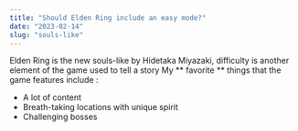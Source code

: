 ```yaml
---
title: "Should Elden Ring include an easy mode?"
date: "2023-02-14"
slug: "souls-like"
---
```


Elden Ring is the new souls-like by Hidetaka Miyazaki, difficulty is another element of the game used to tell a story
My ** favorite ** things that the game features include :

- A lot of content
- Breath-taking locations with unique spirit
- Challenging bosses
